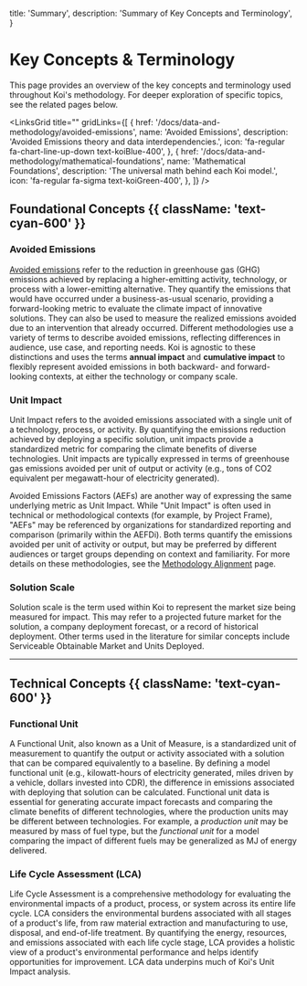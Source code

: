 
  title: 'Summary',
  description: 'Summary of Key Concepts and Terminology',
}

# Key Concepts & Terminology

<PageInformationalData lastModified={lastModified} />

This page provides an overview of the key concepts and terminology used throughout Koi's methodology. For deeper exploration of specific topics, see the related pages below.


<LinksGrid
  title=""
  gridLinks={[
    {
      href: '/docs/data-and-methodology/avoided-emissions',
      name: 'Avoided Emissions',
      description: 'Avoided Emissions theory and data interdependencies.',
      icon: 'fa-regular fa-chart-line-up-down text-koiBlue-400',
    },
    {
      href: '/docs/data-and-methodology/mathematical-foundations',
      name: 'Mathematical Foundations',
      description: 'The universal math behind each Koi model.',
      icon: 'fa-regular fa-sigma text-koiGreen-400',
    },
  ]}
/>


## Foundational Concepts {{ className: 'text-cyan-600' }}

### Avoided Emissions

[Avoided emissions](avoided-emissions) refer to the reduction in greenhouse gas (GHG) emissions achieved by replacing a higher-emitting activity, technology, or process with a lower-emitting alternative. They quantify the emissions that would have occurred under a business-as-usual scenario, providing a forward-looking metric to evaluate the climate impact of innovative solutions. They can also be used to measure the realized emissions avoided due to an intervention that already occurred. Different methodologies use a variety of terms to describe avoided emissions, reflecting differences in audience, use case, and reporting needs. Koi is agnostic to these distinctions and uses the terms **annual impact** and **cumulative impact** to flexibly represent avoided emissions in both backward- and forward-looking contexts, at either the technology or company scale.

### Unit Impact

Unit Impact refers to the avoided emissions associated with a single unit of a technology, process, or activity. By quantifying the emissions reduction achieved by deploying a specific solution, unit impacts provide a standardized metric for comparing the climate benefits of diverse technologies. Unit impacts are typically expressed in terms of greenhouse gas emissions avoided per unit of output or activity (e.g., tons of CO2 equivalent per megawatt-hour of electricity generated).

Avoided Emissions Factors (AEFs) are another way of expressing the same underlying metric as Unit Impact. While "Unit Impact" is often used in technical or methodological contexts (for example, by Project Frame), "AEFs" may be referenced by organizations for standardized reporting and comparison (primarily within the AEFDi). Both terms quantify the emissions avoided per unit of activity or output, but may be preferred by different audiences or target groups depending on context and familiarity. For more details on these methodologies, see the [Methodology Alignment](/docs/data-and-methodology/methodology-alignment) page.

### Solution Scale

Solution scale is the term used within Koi to represent the market size being measured for impact. This may refer to a projected future market for the solution, a company deployment forecast, or a record of historical deployment. Other terms used in the literature for similar concepts include Serviceable Obtainable Market and Units Deployed.

---

## Technical Concepts {{ className: 'text-cyan-600' }}

### Functional Unit

A Functional Unit, also known as a Unit of Measure, is a standardized unit of measurement to quantify the output or activity associated with a solution that can be compared equivalently to a baseline. By defining a model functional unit (e.g., kilowatt-hours of electricity generated, miles driven by a vehicle, dollars invested into CDR), the difference in emissions associated with deploying that solution can be calculated. Functional unit data is essential for generating accurate impact forecasts and comparing the climate benefits of different technologies, where the production units may be different between technologies. For example, a *production unit* may be measured by mass of fuel type, but the *functional unit* for a model comparing the impact of different fuels may be generalized as MJ of energy delivered.

### Life Cycle Assessment (LCA)

Life Cycle Assessment is a comprehensive methodology for evaluating the environmental impacts of a product, process, or system across its entire life cycle. LCA considers the environmental burdens associated with all stages of a product's life, from raw material extraction and manufacturing to use, disposal, and end-of-life treatment. By quantifying the energy, resources, and emissions associated with each life cycle stage, LCA provides a holistic view of a product's environmental performance and helps identify opportunities for improvement. LCA data underpins much of Koi's Unit Impact analysis.
